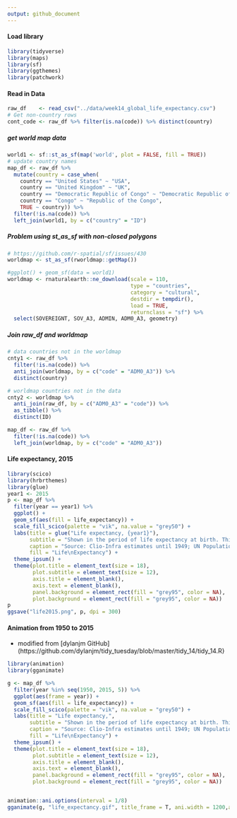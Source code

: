 ```yaml
---
output: github_document
---
```

#### Load library
```r
library(tidyverse)
library(maps)
library(sf)
library(ggthemes)
library(patchwork)
```

#### Read in Data
```r
raw_df    <- read_csv("../data/week14_global_life_expectancy.csv")
# Get non-country rows
cont_code <- raw_df %>% filter(is.na(code)) %>% distinct(country) 
```

##### get world map data
```r
world1 <- sf::st_as_sf(map('world', plot = FALSE, fill = TRUE))
# update country names
map_df <- raw_df %>% 
  mutate(country = case_when(
    country == "United States" ~ "USA",
    country == "United Kingdom" ~ "UK",
    country == "Democratic Republic of Congo" ~ "Democratic Republic of the Congo",
    country == "Congo" ~ "Republic of the Congo",
    TRUE ~ country)) %>% 
  filter(!is.na(code)) %>% 
  left_join(world1, by = c("country" = "ID")
```

##### Problem using st_as_sf with non-closed polygons
```r
# https://github.com/r-spatial/sf/issues/430
worldmap <- st_as_sf(rworldmap::getMap())
```

```r
#ggplot() + geom_sf(data = world1)
worldmap <- rnaturalearth::ne_download(scale = 110,
                                       type = "countries",
                                       category = "cultural",
                                       destdir = tempdir(),
                                       load = TRUE,
                                       returnclass = "sf") %>% 
  select(SOVEREIGNT, SOV_A3, ADMIN, ADM0_A3, geometry)

```

##### Join raw_df and worldmap
```r
# data countries not in the worldmap
cnty1 <- raw_df %>% 
  filter(!is.na(code)) %>% 
  anti_join(worldmap, by = c("code" = "ADM0_A3")) %>% 
  distinct(country)

# worldmap countries not in the data
cnty2 <- worldmap %>% 
  anti_join(raw_df, by = c("ADM0_A3" = "code")) %>% 
  as_tibble() %>% 
  distinct(ID)

map_df <- raw_df %>% 
  filter(!is.na(code)) %>% 
  left_join(worldmap, by = c("code" = "ADM0_A3"))
```

#### Life expectancy, 2015  
```r
library(scico)
library(hrbrthemes)
library(glue)
year1 <- 2015
p <- map_df %>% 
  filter(year == year1) %>% 
  ggplot() +
  geom_sf(aes(fill = life_expectancy)) + 
  scale_fill_scico(palette = "vik", na.value = "grey50") +
  labs(title = glue("Life expectancy, {year1}"), 
       subtitle = "Shown in the period of life expectancy at birth. This corresponds to the average estimate a newborn\ninfant would live if prevailing patterns of mortality at the time of birth were to stay the same throughout its life.",
       caption = "Source: Clio-Infra estimates until 1949; UN Population Division from 1950 to 2015",
       fill = "Life\nExpectancy") + 
  theme_ipsum() + 
  theme(plot.title = element_text(size = 18),
        plot.subtitle = element_text(size = 12),
        axis.title = element_blank(),
        axis.text = element_blank(), 
        panel.background = element_rect(fill = "grey95", color = NA), 
        plot.background = element_rect(fill = "grey95", color = NA))
p
ggsave("life2015.png", p, dpi = 300)
```

#### Animation from 1950 to 2015   
* modified from [dylanjm GitHub](https://github.com/dylanjm/tidy_tuesday/blob/master/tidy_14/tidy_14.R}   
```r
library(animation)
library(gganimate)

g <- map_df %>% 
  filter(year %in% seq(1950, 2015, 5)) %>% 
  ggplot(aes(frame = year)) +
  geom_sf(aes(fill = life_expectancy)) + 
  scale_fill_scico(palette = "vik", na.value = "grey50") +
  labs(title = "Life expectancy,", 
       subtitle = "Shown in the period of life expectancy at birth. This corresponds to the average estimate a newborn\ninfant would live if prevailing patterns of mortality at the time of birth were to stay the same throughout its life.",
       caption = "Source: Clio-Infra estimates until 1949; UN Population Division from 1950 to 2015",
       fill = "Life\nExpectancy") + 
  theme_ipsum() + 
  theme(plot.title = element_text(size = 18),
        plot.subtitle = element_text(size = 12),
        axis.title = element_blank(),
        axis.text = element_blank(), 
        panel.background = element_rect(fill = "grey95", color = NA), 
        plot.background = element_rect(fill = "grey95", color = NA))


animation::ani.options(interval = 1/8)
gganimate(g, "life_expectancy.gif", title_frame = T, ani.width = 1200,ani.height = 800)
```


